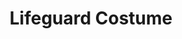 ---
title: "Lifeguard Costume"
meta_title: "Lifeguard Costume craft"
description: "Craft de Lifeguard Costume"
rank: "a"
draft: false
name: "Lifeguard Costume"
recipe_img: "https://wiki.pokexgames.com/images/4/48/Lifeguard_Costume.png"
level: 90
craft_time: 345600
result: 1
value_npc: 1
ingredients:
  - name: "Leather"
    quantity: 15
    item_img: "https://wiki.pokexgames.com/images/3/3d/Leather.png"
    value_npc: 1
  - name: "Gem Star"
    quantity: 10
    item_img: "https://wiki.pokexgames.com/images/e/eb/Gem_Star.png"
    value_npc: 1
  - name: "Red Scale"
    quantity: 250
    item_img: "https://wiki.pokexgames.com/images/1/19/Red_Scale.png"
    value_npc: 1
  - name: "Fins"
    quantity: 15
    item_img: "https://wiki.pokexgames.com/images/a/a7/Layer4.png"
    value_npc: 1
  - name: "Diamond"
    quantity: 3
    item_img: "https://wiki.pokexgames.com/images/e/ea/Diamond.png"
    value_npc: 1
  - name: "Refined Fashion Point"
    quantity: 20
    item_img: "https://wiki.pokexgames.com/images/6/69/Refined_Fashion_Point.png"
    value_npc: 1
---